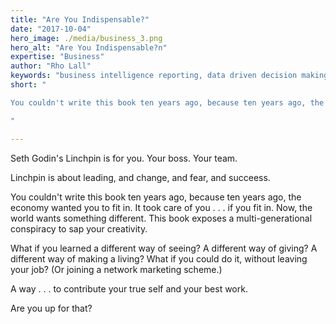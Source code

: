 ```yaml
---
title: "Are You Indispensable?"
date: "2017-10-04"
hero_image: ./media/business_3.png
hero_alt: "Are You Indispensable?n"
expertise: "Business"
author: "Rho Lall"
keywords: "business intelligence reporting, data driven decision making, data driven marketing, data driven decisions, using data to make decisions"
short: "

You couldn't write this book ten years ago, because ten years ago, the economy wanted you to fit in. It took care of you . . . if you fit in.

"

---
```

Seth Godin's Linchpin is for you. Your boss. Your team.

Linchpin is about leading, and change, and fear, and succeess.

You couldn't write this book ten years ago, because ten years ago, the economy wanted you to fit in. It took care of you . . . if you fit in. Now, the world wants something different. This book exposes a multi-generational conspiracy to sap your creativity.

What if you learned a different way of seeing?
A different way of giving?
A different way of making a living?
What if you could do it, without leaving your job?
(Or joining a network marketing scheme.)

A way . . . to contribute your true self and your best work.

Are you up for that?